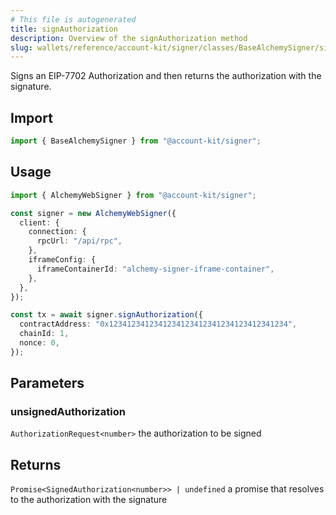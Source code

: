 ```yaml
---
# This file is autogenerated
title: signAuthorization
description: Overview of the signAuthorization method
slug: wallets/reference/account-kit/signer/classes/BaseAlchemySigner/signAuthorization
---
```


Signs an EIP-7702 Authorization and then returns the authorization with the signature.

## Import

```ts
import { BaseAlchemySigner } from "@account-kit/signer";
```

## Usage

```ts twoslash
import { AlchemyWebSigner } from "@account-kit/signer";

const signer = new AlchemyWebSigner({
  client: {
    connection: {
      rpcUrl: "/api/rpc",
    },
    iframeConfig: {
      iframeContainerId: "alchemy-signer-iframe-container",
    },
  },
});

const tx = await signer.signAuthorization({
  contractAddress: "0x1234123412341234123412341234123412341234",
  chainId: 1,
  nonce: 0,
});
```

## Parameters

### unsignedAuthorization

`AuthorizationRequest<number>`
the authorization to be signed

## Returns

`Promise<SignedAuthorization<number>> | undefined`
a promise that resolves to the authorization with the signature
